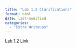 ```yaml
---
title: "Lab 1.2 Clarifications"
format: html
date: last-modified
categories:
  - "Extra Writeups"
---
```


::: {.callout-tip title="Links"}

[Lab 1.2 Link](https://jfh.georgetown.domains/dsan5000/slides-and-labs/_site/content/labs/assignments/lab-1.2/assignment.html){target="_blank"}

:::

